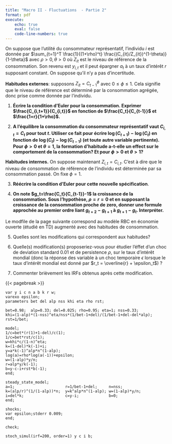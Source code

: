 ```yaml
---
title: "Macro II - Fluctuations  - Partie 2"
format: pdf
execute:
    echo: true
    eval: false
    code-line-numbers: true
---
```


On suppose que l'utilité du consommateur représentatif, l'individu $i$ est donnée par
$\sum_{t=1}^T \frac{1}{(1+\rho)^t} \frac{(C_{it}/Z_{it})^(1-\theta)}{1-\theta}$ avec $\rho>0, \theta>0$ où $Z_{it}$ est le niveau de référence de la consommation. Son revenu est $y_{i,t}$ et il peut épargner $a_t$ à un taux d'intérêt $r$ supposant constant. On suppose qu'il n'y a pas d'incertitude.


__Habitudes externes__: supposons $Z_{it} = C_{t-1}^{\phi}$
 avec $0\leq \phi \leq 1$. Cela signifie que le niveau de référence est déterminé par la consommation agrégée, donc prise comme donnée par l'individu.

@. __Écrire la condition d'Euler pour la consommation. Exprimer $\frac{C_{i,t+1}}{C_{i,t}}$ en fonction de $\frac{C_t}{C_{t-1}}$ et $\frac{1+r}{1+\rho}$.__

@. __A l'équilibre la consommation du consommateur représentatif vaut $C_{i,t}=C_t$ pour tout $t$. Utiliser ce fait pour écrire $\log(C_{t+1}) - \log(C_t)$ en fonction de $\log(C_t)-\log(C_{t-1})$ (et toute autre variable pertinente). Pour $\phi>0$ et $\theta=1$, la formation d'habitude a-t-elle un effect sur le comportement de la consommation? Et pour $\phi>0$ et $\theta>1$?__

__Habitudes internes.__ On suppose maintenant $Z_{i,t}=C_{i,t}$. C'est à dire que le niveau de consommation de référence de l'individu est déterminée par sa consommation passé. On fixe $\phi=1$.

@. __Réécrire la condition d'Euler pour cette nouvelle spécification__.

@. __On note $g_t=\frac{C_t}{C_{t-1}}-1$ la croissance de la consommation. Sous l'hypothèse, $\rho=r=0$ et en supposant la croissance de la consommation proche de zero, donner une formule approchée au premier ordre liant $g_{t+2}-g_{t+1}$ à $g_{t+1}-g_t$. Interpréter.__


Le modfile de la page suivante correspond au modèle RBC en économie ouverte (étudié en TD) augmenté avec des habitudes de consommation.

@. Quelles sont les modifications qui correspondent aux habitudes?

@. Quelle(s) modification(s) proposeriez-vous pour étudier l'éffet d'un choc de deviation standard 0.01 et de persistence $\rho$, sur le taux d'intérêt mondial (donc la réponse des variable à un choc temporaire $\epsilon$  lorsque le taux d'intérêt mondial est donné par $r_t = \overline{r} + \epsilon_t$) ?

@. Commenter brièvement les IRFs obtenus après cette modification.

{{< pagebreak >}}

```.default
var y i c n a b k r w;
varexo epsilon;
parameters bet del alp nss khi eta rho rst;

bet=0.98;  alp=0.33; del=0.025; rho=0.95; eta=1; nss=0.33;
khi=(1-alp)*(1-nss)^eta/nss*(1/bet-1+del)/(1/bet-1+del-del*alp);
rst=1/bet;

model;
1/c=bet*(r(1)+1-del)/c(1);
1/c=bet*rst/c(1);
w=khi*c/(1-n)^eta;
k=(1-del)*k(-1)+i;
y=a*k(-1)^alp*n^(1-alp);
log(a)=rho*log(a(-1))+epsilon;
w=(1-alp)*y/n;
r=alp*y/k(-1);
b=y-c-i+rst*b(-1);
end;

steady_state_model;
a=1;                      r=1/bet-1+del;     n=nss;             
k=(alp/r)^(1/(1-alp))*n;  y=k^alp*n^(1-alp); w=(1-alp)*y/n;
i=del*k;                  c=y-i;             b=0;
end;

shocks;
var epsilon;stderr 0.009;
end;

check;

stoch_simul(irf=200, order=1) y c i b;
```